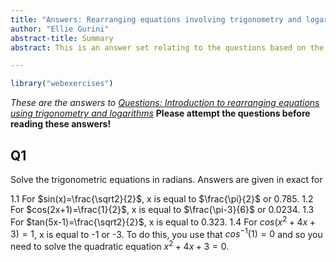 ```yaml
---
title: "Answers: Rearranging equations involving trigonometry and logarithms"
author: "Ellie Gurini"
abstract-title: Summary
abstract: This is an answer set relating to the questions based on the guide 'Introduction to rearranging equations involving trigonometry and logarithms'.

---
```


```r
library("webexercises")
```

*These are the answers to [Questions: Introduction to rearranging equations using trigonometry and logarithms](qs-rearrangingwithtrigandlogs.qmd)* **Please attempt the questions before reading these answers!**

## Q1 {-}
Solve the trigonometric equations in radians. Answers are given in exact for

1.1 For $sin(x)=\frac{\sqrt2}{2}$, x is equal to $\frac{\pi}{2}$ or 0.785.
1.2 For $cos(2x+1)=\frac{1}{2}$, x is equal to $\frac{\pi-3}{6}$ or 0.0234.
1.3 For $tan(5x-1)=\frac{\sqrt2}{2}$, x is equal to 0.323.
1.4 For $cos(x^2+4x+3)=1$, x is equal to -1 or -3. To do this, you use that $cos^{-1}(1)=0$ and so you need to solve the quadratic equation $x^2+4x+3=0$. 


